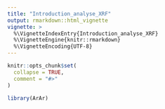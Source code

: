 ```yaml
---
title: "Introduction_analyse_XRF"
output: rmarkdown::html_vignette
vignette: >
  %\VignetteIndexEntry{Introduction_analyse_XRF}
  %\VignetteEngine{knitr::rmarkdown}
  %\VignetteEncoding{UTF-8}
---
```


```r
knitr::opts_chunk$set(
  collapse = TRUE,
  comment = "#>"
)
```

```r
library(ArAr)
```
